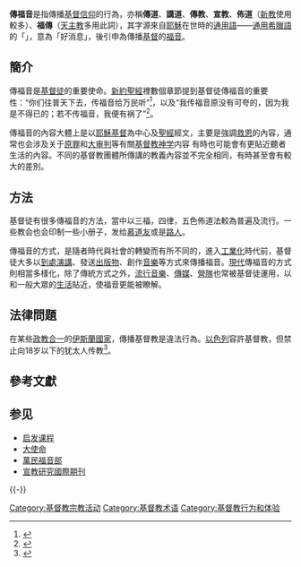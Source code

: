 {{Refimprove |time=2011-09-17T06:32:30+00:00 }}
{{基督教}}

'''傳福音'''是指傳播[[基督信仰|基督信仰]]的行為，亦稱'''傳道'''、'''講道'''、'''傳教'''、'''宣教'''、'''佈道'''（[[新教|新教]]使用較多）、'''福傳'''（[[天主教|天主教]]多用此詞），其字源來自[[耶穌|耶穌]]在世時的[[通用語|通用語]]——[[通用希臘語|通用希臘語]]的「{{polytonic|[[wiktionary:εὐαγγέλιον|εὐαγγέλιον]]}}」，意為「好消息」，後引申為傳播[[基督|基督]]的[[福音|福音]]。

== 簡介 ==
傳福音是[[基督徒|基督徒]]的重要使命。[[新約聖經|新約聖經]]裡數個章節提到基督徒傳福音的重要性：“你们往普天下去，传福音给万民听”<ref>{{cuv|可|16|15}}</ref>，以及“我传福音原没有可夸的，因为我是不得已的；若不传福音，我便有祸了”<ref>{{cuv|林前|9|16}}</ref>。

傳福音的內容大體上是以[[耶穌基督|耶穌基督]]為中心及[[聖經|聖經]]經文，主要是強調[[救恩|救恩]]的內容，通常也会涉及关于[[原罪|原罪]]和[[大审判|大审判]]等有關[[基督教神学|基督教神学]]内容 有時也可能會有更貼近聽者生活的內容。不同的基督教團體所傳講的教義內容並不完全相同，有時甚至會有較大的差別。

== 方法 ==
基督徒有很多傳福音的方法，當中以三福，四律，五色佈道法較為普遍及流行。一些教会也会印制一些小册子，发给[[慕道友|慕道友]]或是[[路人|路人]]。

傳福音的方式，是隨者時代與社會的轉變而有所不同的，進入[[工業化|工業化]]時代前，基督徒大多以[[講座|到處演講]]、發送[[出版物|出版物]]、創作[[音樂|音樂]]等方式來傳播福音。[[現代|現代]]傳福音的方式則相當多樣化，除了傳統方式之外，[[流行音樂|流行音樂]]、[[傳媒|傳媒]]、[[營隊|營隊]]也常被基督徒運用，以和一般大眾的[[生活|生活]]貼近，使福音更能被瞭解。

== 法律問題 ==
在某些[[政教合一|政教合一]]的[[伊斯蘭國家|伊斯蘭國家]]，傳播基督教是違法行為。[[以色列|以色列]]容許基督教，但禁止向18岁以下的犹太人传教<ref>{{Cite web |url=http://www.cna.com.tw/SearchNews/doDetail.aspx?id=200708170208 |title=美新教牧師夫婦被下令離開以色列 |accessdate=2009-06-01 |archive-date=2012-01-17 |archive-url=https://web.archive.org/web/20120117232631/http://www2.cna.com.tw/SearchNews/doDetail.aspx?id=200708170208 |dead-url=no }}</ref>。

== 參考文獻 ==
{{Reflist|30em}}

== 参见 ==
{{Portal box|基督教}}
* [[启发课程|启发课程]]
* [[大使命|大使命]]
* [[萬民福音部|萬民福音部]]
*[[宣教研究國際期刊|宣教研究國際期刊]]

{{-}}
{{基督教页脚}}

[[Category:基督教宗教活动|Category:基督教宗教活动]]
[[Category:基督教术语|Category:基督教术语]]
[[Category:基督教行为和体验|Category:基督教行为和体验]]